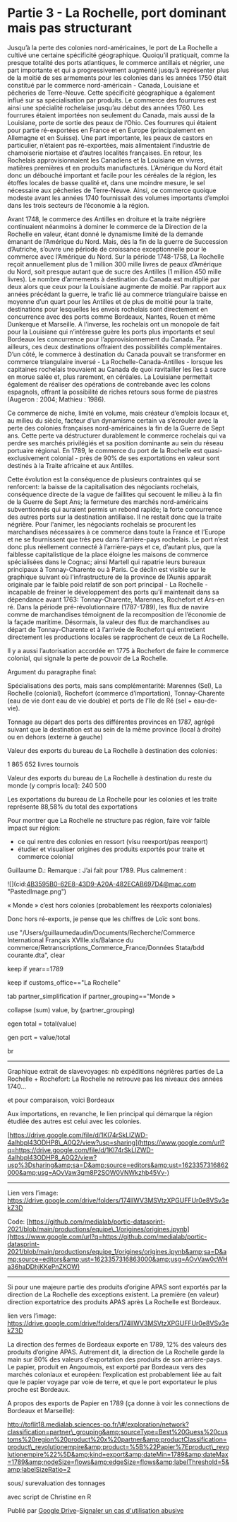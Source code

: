 

# Partie 3 - La Rochelle, port dominant mais pas structurant

<Caller id="viz-principale-partie-3" />

Jusqu’à la perte des colonies nord-américaines, le port de La Rochelle a cultivé une certaine spécificité géographique. Quoiqu’il pratiquait, comme la presque totalité des ports atlantiques, le commerce antillais et négrier, une part importante et qui a progressivement augmenté jusqu’à représenter plus de la moitié de ses armements pour les colonies dans les années 1750 était constitué par le commerce nord-américain - Canada, Louisiane et pêcheries de Terre-Neuve. Cette spécificité géographique a également influé sur sa spécialisation par produits. Le commerce des fourrures est ainsi une spécialité rochelaise jusqu’au début des années 1760. Les fourrures étaient importées non seulement du Canada, mais aussi de la Louisiane, porte de sortie des peaux de l’Ohio. Ces fourrures qui étaient pour partie ré-exportées en France et en Europe (principalement en Allemagne et en Suisse). Une part importante, les peaux de castors en particulier, n’étaient pas ré-exportées, mais alimentaient l’industrie de chamoiserie niortaise et d’autres localités françaises. En retour, les Rochelais approvisionnaient les Canadiens et la Louisiane en vivres, matières premières et en produits manufacturés. L’Amérique du Nord était donc un débouché important et facile pour les céréales de la région, les étoffes locales de basse qualité et, dans une moindre mesure, le sel nécessaire aux pêcheries de Terre-Neuve. Ainsi, ce commerce quoique modeste avant les années 1740 fournissait des volumes importants d’emploi dans les trois secteurs de l’économie à la région. 

Avant 1748, le commerce des Antilles en droiture et la traite négrière continuaient néanmoins à dominer le commerce de la Direction de la Rochelle en valeur, étant donné le dynamisme limité de la demande émanant de l’Amérique du Nord. Mais, dès la fin de la guerre de Succession d’Autriche, s’ouvre une période de croissance exceptionnelle pour le commerce avec l’Amérique du Nord. Sur la période 1748-1758, La Rochelle reçoit annuellement plus de 1 million 300 mille livres de peaux d’Amérique du Nord, soit presque autant que de sucre des Antilles (1 million 450 mille livres). Le nombre d’armements à destination du Canada est multiplié par deux alors que ceux pour la Louisiane augmente de moitié. Par rapport aux années précédant la guerre, le trafic lié au commerce triangulaire baisse en moyenne d’un quart pour les Antilles et de plus de moitié pour la traite, destinations pour lesquelles les envois rochelais sont directement en concurrence avec des ports comme Bordeaux, Nantes, Rouen et même Dunkerque et Marseille. A l’inverse, les rochelais ont un monopole de fait pour la Louisiane qui n’intéresse guère les ports plus importants et seul Bordeaux les concurrence pour l’approvisionnement du Canada. Par ailleurs, ces deux destinations offraient des possibilités complémentaires. D’un côté, le commerce à destination du Canada pouvait se transformer en commerce triangulaire inversé - La Rochelle-Canada-Antilles - lorsque les capitaines rochelais trouvaient au Canada de quoi ravitailler les îles à sucre en morue salée et, plus rarement, en céréales. La Louisiane permettait également de réaliser des opérations de contrebande avec les colons espagnols, offrant la possibilité de riches retours sous forme de piastres (Augeron : 2004; Mathieu : 1986).

Ce commerce de niche, limité en volume, mais créateur d’emplois locaux et, au milieu du siècle, facteur d’un dynamisme certain va s’écrouler avec la perte des colonies françaises nord-américaines la fin de la Guerre de Sept ans. Cette perte va déstructurer durablement le commerce rochelais qui va perdre ses marchés privilégiés et sa position dominante au sein du réseau portuaire régional. En 1789, le commerce du port de la Rochelle est quasi-exclusivement colonial - près de 90% de ses exportations en valeur sont destinés à la Traite africaine et aux Antilles.

Cette évolution est la conséquence de plusieurs contraintes qui se renforcent: la baisse de la capitalisation des négociants rochelais, conséquence directe de la vague de faillites qui secouent le milieu à la fin de la Guerre de Sept Ans; la fermeture des marchés nord-américains subventionnés qui auraient permis un rebond rapide; la forte concurrence des autres ports sur la destination antillaise. Il ne restait donc que la traite négrière. Pour l'animer, les négociants rochelais se procurent les marchandises nécessaires à ce commerce dans toute la France et l’Europe et ne se fournissent que très peu dans l'arrière-pays rochelais. Le port n’est donc plus réellement connecté à l’arrière-pays et ce, d’autant plus, que la faiblesse capitalistique de la place éloigne les maisons de commerce spécialisées dans le Cognac; ainsi Martell qui rapatrie leurs bureaux principaux à Tonnay-Charente ou à Paris. Ce déclin est visible sur le graphique suivant où l'infrastructure de la province de l’Aunis apparaît originale par le faible poid relatif de son port principal - La Rochelle - incapable de freiner le développement des ports qu’il maintenait dans sa dépendance avant 1763: Tonnay-Charente, Marennes, Rochefort et Ars-en ré. Dans la période pré-révolutionnaire (1787-1789), les flux de navire comme de marchandises témoignent de la recomposition de l’économie de la façade maritime. Désormais, la valeur des flux de marchandises au départ de Tonnay-Charente et à l’arrivée de Rochefort qui entretient directement les productions locales se rapprochent de ceux de La Rochelle.

Il y a aussi l’autorisation accordée en 1775 à Rochefort de faire le commerce colonial, qui signale la perte de pouvoir de La Rochelle.

Argument du paragraphe final: 

Spécialisations des ports, mais sans complémentarité: Marennes (Sel), La Rochelle (colonial), Rochefort (commerce d’importation), Tonnay-Charente (eau de vie dont eau de vie double) et ports de l’Ile de Ré (sel + eau-de-vie).

Tonnage au départ des ports des différentes provinces en 1787, agrégé suivant que la destination est au sein de la même province (local à droite) ou en dehors (externe à gauche)

Valeur des exports du bureau de La Rochelle à destination des colonies:

1 865 652 livres tournois

Valeur des exports du bureau de La Rochelle à destination du reste du monde (y compris local): 240 500

Les exportations du bureau de La Rochelle pour les colonies et les traite représente 88,58% du total des exportations

Pour montrer que La Rochelle ne structure pas région, faire voir faible impact sur région:

*   ce qui rentre des colonies en ressort (visu reexport/pas reexport)
*   étudier et visualiser origines des produits exportés pour traite et commerce colonial

Guillaume D.: Remarque : J’ai fait pour 1789. Plus calmement :

!\[\](cid:4B3595B0-62E8-43D9-A20A-482ECAB697D4@mac.com "PastedImage.png")

« Monde » c’est hors colonies (probablement les réexports coloniales)

Donc hors ré-exports, je pense que les chiffres de Loïc sont bons.

use "/Users/guillaumedaudin/Documents/Recherche/Commerce International Français XVIIIe.xls/Balance du commerce/Retranscriptions\_Commerce\_France/Données Stata/bdd courante.dta", clear

keep if year==1789

keep if customs\_office=="La Rochelle"

tab partner\_simplification if partner\_grouping=="Monde »

collapse (sum) value, by (partner\_grouping)

egen total = total(value)

gen pcrt = value/total

br

---

 Graphique extrait de slavevoyages: nb expéditions négrières parties de La Rochelle + Rochefort: La Rochelle ne retrouve pas les niveaux des années 1740...

et pour comparaison, voici Bordeaux

Aux importations, en revanche, le lien principal qui démarque la région étudiée des autres est celui avec les colonies.

[https://drive.google.com/file/d/1Kl74rSkLlZWD-4alhbpl43ODHP8\_A0Q2/view?usp=sharing](https://www.google.com/url?q=https://drive.google.com/file/d/1Kl74rSkLlZWD-4alhbpl43ODHP8_A0Q2/view?usp%3Dsharing&amp;sa=D&amp;source=editors&amp;ust=1623357316862000&amp;usg=AOvVaw3qm8P2SOW0VNWkzhb45Vv-)

---

Lien vers l’image: https://drive.google.com/drive/folders/174lIWV3MSVtzXPGUFFUr0e8VSv3ekZ3D

Code: [https://github.com/medialab/portic-datasprint-2021/blob/main/productions/equipe\_1/origines/origines.ipynb](https://www.google.com/url?q=https://github.com/medialab/portic-datasprint-2021/blob/main/productions/equipe_1/origines/origines.ipynb&amp;sa=D&amp;source=editors&amp;ust=1623357316863000&amp;usg=AOvVaw0cWHa36haDDhjKKePnZKOW)

---

Si pour une majeure partie des produits d’origine APAS sont exportés par la direction de La Rochelle des exceptions existent. La première (en valeur) direction exportatrice des produits APAS après La Rochelle est Bordeaux. 

lien vers l’image: https://drive.google.com/drive/folders/174lIWV3MSVtzXPGUFFUr0e8VSv3ekZ3D

La direction des fermes de Bordeaux exporte en 1789, 12% des valeurs des produits d’origine APAS. Autrement dit, la direction de La Rochelle garde la main sur 80% des valeurs d’exportation des produits de son arrière-pays. Le papier, produit en Angoumois, est exporté par Bordeaux vers des marchés coloniaux et européen: l’explication est probablement liée au fait que le papier voyage par voie de terre, et que le port exportateur le plus proche est Bordeaux.

A propos des exports de Papier en 1789 (ça donne à voir les connections de Bordeaux et Marseille):

[http://toflit18.medialab.sciences-po.fr/\#/exploration/network?classification=partner\_grouping&amp;sourceType=Best%20Guess%20customs%20region%20product%20x%20partner&amp;productClassification=product\_revolutionempire&amp;product=%5B%22Papier%7Eproduct\_revolutionempire%22%5D&amp;kind=export&amp;dateMin=1789&amp;dateMax=1789&amp;nodeSize=flows&amp;edgeSize=flows&amp;labelThreshold=5&amp;labelSizeRatio=2 ](https://www.google.com/url?q=http://toflit18.medialab.sciences-po.fr/%23/exploration/network?classification%3Dpartner_grouping%26sourceType%3DBest%2520Guess%2520customs%2520region%2520product%2520x%2520partner%26productClassification%3Dproduct_revolutionempire%26product%3D%255B%2522Papier%257Eproduct_revolutionempire%2522%255D%26kind%3Dexport%26dateMin%3D1789%26dateMax%3D1789%26nodeSize%3Dflows%26edgeSize%3Dflows%26labelThreshold%3D5%26labelSizeRatio%3D2&amp;sa=D&amp;source=editors&amp;ust=1623357316865000&amp;usg=AOvVaw0_jnrkdza_1LhC1sxE8AmK)

sous/ surevaluation des tonnages

avec script de Christine en R

Publié par <a href="//docs.google.com/" rel="noopener" target="_blank" title="Learn more about Google Drive">Google Drive</a>–[Signaler un cas d'utilisation abusive ](https://docs.google.com/abuse?id=AKkXjoz5ZgzryKHhjOSbRyGBxSZQAs0q8tBTfc8Fc8rsV-AAPzb_9yikidt2cdxnQBDd50TOViiHnbs-nbGDRBk:0)